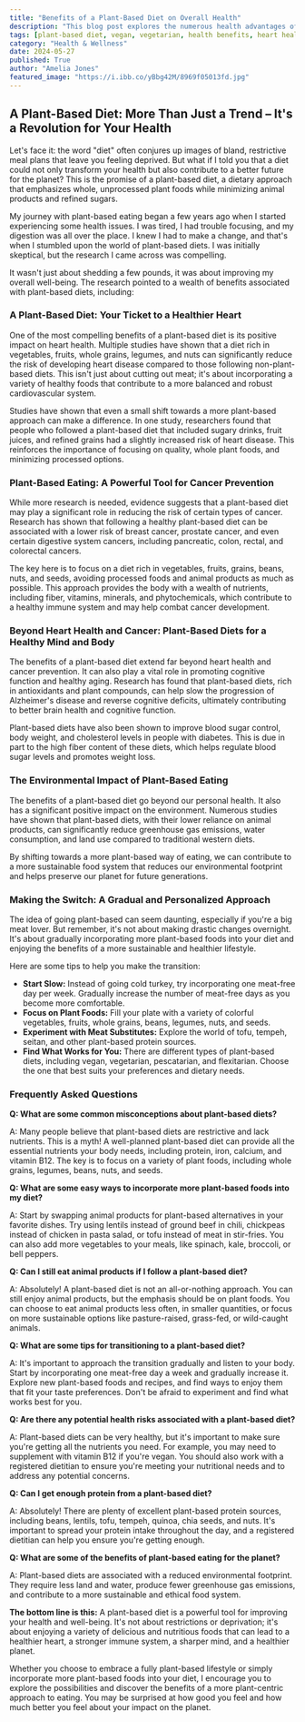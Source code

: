 ```yaml
---
title: "Benefits of a Plant-Based Diet on Overall Health"
description: "This blog post explores the numerous health advantages of a plant-based diet, including improved heart health, cancer prevention, and cognitive function. It also highlights the positive environmental impact of reducing animal product consumption."
tags: [plant-based diet, vegan, vegetarian, health benefits, heart health, cancer prevention, cognitive function, environmental impact, sustainability, nutrition]
category: "Health & Wellness"
date: 2024-05-27
published: True
author: "Amelia Jones"
featured_image: "https://i.ibb.co/yBbg42M/8969f05013fd.jpg"
---
```


##  A Plant-Based Diet: More Than Just a Trend – It's a Revolution for Your Health

Let's face it: the word "diet" often conjures up images of bland, restrictive meal plans that leave you feeling deprived. But what if I told you that a diet could not only transform your health but also contribute to a better future for the planet? This is the promise of a plant-based diet, a dietary approach that emphasizes whole, unprocessed plant foods while minimizing animal products and refined sugars.

My journey with plant-based eating began a few years ago when I started experiencing some health issues. I was tired, I had trouble focusing, and my digestion was all over the place. I knew I had to make a change, and that's when I stumbled upon the world of plant-based diets. I was initially skeptical, but the research I came across was compelling.

It wasn't just about shedding a few pounds, it was about improving my overall well-being. The research pointed to a wealth of benefits associated with plant-based diets, including:

###  **A Plant-Based Diet: Your Ticket to a Healthier Heart**

One of the most compelling benefits of a plant-based diet is its positive impact on heart health. Multiple studies have shown that a diet rich in vegetables, fruits, whole grains, legumes, and nuts can significantly reduce the risk of developing heart disease compared to those following non-plant-based diets. This isn't just about cutting out meat; it's about incorporating a variety of healthy foods that contribute to a more balanced and robust cardiovascular system.

Studies have shown that even a small shift towards a more plant-based approach can make a difference. In one study, researchers found that people who followed a plant-based diet that included sugary drinks, fruit juices, and refined grains had a slightly increased risk of heart disease. This reinforces the importance of focusing on quality, whole plant foods, and minimizing processed options. 

### **Plant-Based Eating: A Powerful Tool for Cancer Prevention**

While more research is needed, evidence suggests that a plant-based diet may play a significant role in reducing the risk of certain types of cancer. Research has shown that following a healthy plant-based diet can be associated with a lower risk of breast cancer, prostate cancer, and even certain digestive system cancers, including pancreatic, colon, rectal, and colorectal cancers.

The key here is to focus on a diet rich in vegetables, fruits, grains, beans, nuts, and seeds, avoiding processed foods and animal products as much as possible. This approach provides the body with a wealth of nutrients, including fiber, vitamins, minerals, and phytochemicals, which contribute to a healthy immune system and may help combat cancer development.

### **Beyond Heart Health and Cancer: Plant-Based Diets for a Healthy Mind and Body**

The benefits of a plant-based diet extend far beyond heart health and cancer prevention. It can also play a vital role in promoting cognitive function and healthy aging. Research has found that plant-based diets, rich in antioxidants and plant compounds, can help slow the progression of Alzheimer's disease and reverse cognitive deficits, ultimately contributing to better brain health and cognitive function.

Plant-based diets have also been shown to improve blood sugar control, body weight, and cholesterol levels in people with diabetes. This is due in part to the high fiber content of these diets, which helps regulate blood sugar levels and promotes weight loss. 

### **The Environmental Impact of Plant-Based Eating**

The benefits of a plant-based diet go beyond our personal health. It also has a significant positive impact on the environment. Numerous studies have shown that plant-based diets, with their lower reliance on animal products, can significantly reduce greenhouse gas emissions, water consumption, and land use compared to traditional western diets.

By shifting towards a more plant-based way of eating, we can contribute to a more sustainable food system that reduces our environmental footprint and helps preserve our planet for future generations. 

### **Making the Switch: A Gradual and Personalized Approach**

The idea of going plant-based can seem daunting, especially if you're a big meat lover. But remember, it's not about making drastic changes overnight. It's about gradually incorporating more plant-based foods into your diet and enjoying the benefits of a more sustainable and healthier lifestyle. 

Here are some tips to help you make the transition:

* **Start Slow:** Instead of going cold turkey, try incorporating one meat-free day per week. Gradually increase the number of meat-free days as you become more comfortable.
* **Focus on Plant Foods:** Fill your plate with a variety of colorful vegetables, fruits, whole grains, beans, legumes, nuts, and seeds.
* **Experiment with Meat Substitutes:** Explore the world of tofu, tempeh, seitan, and other plant-based protein sources.
* **Find What Works for You:** There are different types of plant-based diets, including vegan, vegetarian, pescatarian, and flexitarian. Choose the one that best suits your preferences and dietary needs.

### **Frequently Asked Questions**

**Q: What are some common misconceptions about plant-based diets?**

A: Many people believe that plant-based diets are restrictive and lack nutrients. This is a myth! A well-planned plant-based diet can provide all the essential nutrients your body needs, including protein, iron, calcium, and vitamin B12. The key is to focus on a variety of plant foods, including whole grains, legumes, beans, nuts, and seeds.

**Q: What are some easy ways to incorporate more plant-based foods into my diet?**

A: Start by swapping animal products for plant-based alternatives in your favorite dishes. Try using lentils instead of ground beef in chili, chickpeas instead of chicken in pasta salad, or tofu instead of meat in stir-fries. You can also add more vegetables to your meals, like spinach, kale, broccoli, or bell peppers.

**Q: Can I still eat animal products if I follow a plant-based diet?**

A: Absolutely! A plant-based diet is not an all-or-nothing approach. You can still enjoy animal products, but the emphasis should be on plant foods. You can choose to eat animal products less often, in smaller quantities, or focus on more sustainable options like pasture-raised, grass-fed, or wild-caught animals.

**Q:  What are some tips for transitioning to a plant-based diet?**

A: It's important to approach the transition gradually and listen to your body. Start by incorporating one meat-free day a week and gradually increase it. Explore new plant-based foods and recipes, and find ways to enjoy them that fit your taste preferences. Don't be afraid to experiment and find what works best for you. 

**Q: Are there any potential health risks associated with a plant-based diet?**

A: Plant-based diets can be very healthy, but it's important to make sure you're getting all the nutrients you need.  For example, you may need to supplement with vitamin B12 if you're vegan.  You should also work with a registered dietitian to ensure you're meeting your nutritional needs and to address any potential concerns.

**Q: Can I get enough protein from a plant-based diet?**

A: Absolutely! There are plenty of excellent plant-based protein sources, including beans, lentils, tofu, tempeh, quinoa, chia seeds, and nuts. It's important to spread your protein intake throughout the day, and a registered dietitian can help you ensure you're getting enough.

**Q: What are some of the benefits of plant-based eating for the planet?**

A: Plant-based diets are associated with a reduced environmental footprint.  They require less land and water, produce fewer greenhouse gas emissions, and contribute to a more sustainable and ethical food system. 

**The bottom line is this:** A plant-based diet is a powerful tool for improving your health and well-being. It's not about restrictions or deprivation; it's about enjoying a variety of delicious and nutritious foods that can lead to a healthier heart, a stronger immune system, a sharper mind, and a healthier planet. 

Whether you choose to embrace a fully plant-based lifestyle or simply incorporate more plant-based foods into your diet, I encourage you to explore the possibilities and discover the benefits of a more plant-centric approach to eating. You may be surprised at how good you feel and how much better you feel about your impact on the planet.
